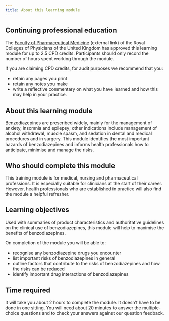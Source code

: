 ```yaml
---
title: About this learning module
---
```


## Continuing professional education

The [Faculty of Pharmaceutical Medicine](http://www.fpm.org.uk/) (external link) of the Royal Colleges of Physicians of the United Kingdom has approved this learning module for up to 2.5 CPD credits. Participants should only record the number of hours spent working through the module.

If you are claiming CPD credits, for audit purposes we recommend that you:

* retain any pages you print
* retain any notes you make
* write a reflective commentary on what you have learned and how this may help in your practice.

## About this learning module

Benzodiazepines are prescribed widely, mainly for the management of anxiety, insomnia and epilepsy; other indications include management of alcohol withdrawal, muscle spasm, and sedation in dental and medical procedures and in surgery. This module identifies the most important hazards of benzodiazepines and informs health professionals how to anticipate, minimise and manage the risks.

## Who should complete this module

This training module is for medical, nursing and pharmaceutical professions. It is especially suitable for clinicians at the start of their career. However, health professionals who are established in practice will also find the module a helpful refresher.

## Learning objectives

Used with summaries of product characteristics and authoritative guidelines on the clinical use of benzodiazepines, this module will help to maximise the benefits of benzodiazepines.

On completion of the module you will be able to:

* recognise any benzodiazepine drugs you encounter
* list important risks of benzodiazepines in general
* outline factors that contribute to the risks of benzodiazepines and how the risks can be reduced
* identify important drug interactions of benzodiazepines

## Time required

It will take you about 2 hours to complete the module. It doesn’t have to be done in one sitting. You will need about 20 minutes to answer the multiple-choice questions and to check your answers against our question feedback.
